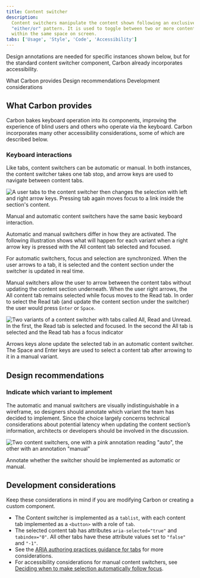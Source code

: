 ```yaml
---
title: Content switcher
description:
  Content switchers manipulate the content shown following an exclusive or
  "either/or" pattern. It is used to toggle between two or more content sections
  within the same space on screen.
tabs: ['Usage', 'Style', 'Code', 'Accessibility']
---
```


<PageDescription>

Design annotations are needed for specific instances shown below, but for the
standard content switcher component, Carbon already incorporates accessibility.

</PageDescription>

<AnchorLinks>
  <AnchorLink>What Carbon provides</AnchorLink>
  <AnchorLink>Design recommendations</AnchorLink>
  <AnchorLink>Development considerations</AnchorLink>
</AnchorLinks>

## What Carbon provides

Carbon bakes keyboard operation into its components, improving the experience of
blind users and others who operate via the keyboard. Carbon incorporates many
other accessibility considerations, some of which are described below.

### Keyboard interactions

Like tabs, content switchers can be automatic or manual. In both instances, the
content switcher takes one tab stop, and arrow keys are used to navigate between
content tabs.

<Row>
<Column colLg={8}>

![A user tabs to the content switcher then changes the selection with left and right arrow keys. Pressing tab again moves focus to a link inside the section's content.](images/content-switcher-accessibility-1.png)

<Caption>
  Manual and automatic content switchers have the same basic keyboard
  interaction.
</Caption>

</Column>
</Row>

Automatic and manual switchers differ in how they are activated. The following
illustration shows what will happen for each variant when a right arrow key is
pressed with the All content tab selected and focused.

For automatic switchers, focus and selection are synchronized. When the user
arrows to a tab, it is selected and the content section under the switcher is
updated in real time.

Manual switchers allow the user to arrow between the content tabs without
updating the content section underneath. When the user right arrows, the All
content tab remains selected while focus moves to the Read tab. In order to
select the Read tab (and update the content section under the switcher) the user
would press `Enter` or `Space`.

<Row>
<Column colLg={8}>

![Two variants of a content switcher with tabs called All, Read and Unread. In the first, the Read tab is selected and focused. In the second the All tab is selected and the Read tab has a focus indicator](images/content-switcher-accessibility-2.png)

<Caption>
  Arrows keys alone update the selected tab in an automatic content switcher.
  The Space and Enter keys are used to select a content tab after arrowing to it
  in a manual variant.
</Caption>

</Column>
</Row>

## Design recommendations

### Indicate which variant to implement

The automatic and manual switchers are visually indistinguishable in a
wireframe, so designers should annotate which variant the team has decided to
implement. Since the choice largely concerns technical considerations about
potential latency when updating the content section’s information, architects or
developers should be involved in the discussion.

<Row>
<Column colLg={8}>

![Two content switchers, one with a pink annotation reading "auto", the other with an annotation "manual"](images/content-switcher-accessibility-3.png)

<Caption>
  Annotate whether the switcher should be implemented as automatic or manual.
</Caption>

</Column>
</Row>

## Development considerations

Keep these considerations in mind if you are modifying Carbon or creating a
custom component.

- The Content switcher is implemented as a `tablist`, with each content tab
  implemented as a `<button>` with a role of `tab`.
- The selected content tab has attributes `aria-selected="true"` and
  `tabindex="0"`. All other tabs have these attribute values set to `"false"`
  and `"-1"`.
- See the
  [ARIA authoring practices guidance for tabs](https://w3c.github.io/aria-practices/#tabpanel)
  for more considerations.
- For accessibility considerations for manual content switchers, see
  [Deciding when to make selection automatically follow focus](https://w3c.github.io/aria-practices/#kbd_selection_follows_focus).
